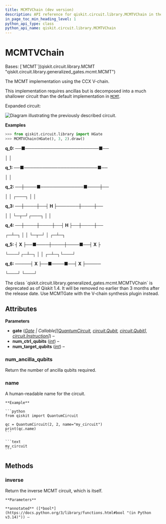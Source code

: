 ```yaml
---
title: MCMTVChain (dev version)
description: API reference for qiskit.circuit.library.MCMTVChain in the dev version of qiskit
in_page_toc_min_heading_level: 1
python_api_type: class
python_api_name: qiskit.circuit.library.MCMTVChain
---
```


# MCMTVChain

<Class id="qiskit.circuit.library.MCMTVChain" isDedicatedPage={true} github="https://github.com/Qiskit/qiskit/tree/main/qiskit/circuit/library/generalized_gates/mcmt.py#L123-L185" signature="qiskit.circuit.library.MCMTVChain(gate, num_ctrl_qubits, num_target_qubits)" modifiers="class">
  Bases: [`MCMT`](qiskit.circuit.library.MCMT "qiskit.circuit.library.generalized_gates.mcmt.MCMT")

  The MCMT implementation using the CCX V-chain.

  This implementation requires ancillas but is decomposed into a much shallower circuit than the default implementation in [`MCMT`](qiskit.circuit.library.MCMT "qiskit.circuit.library.MCMT").

  Expanded circuit:

  ![Diagram illustrating the previously described circuit.](/docs/images/api/qiskit/dev/qiskit-circuit-library-MCMTVChain-1.avif)

  **Examples**

  ```python
  >>> from qiskit.circuit.library import HGate
  >>> MCMTVChain(HGate(), 3, 2).draw()
  ```

  **q\_0: ──■────────────────────────■──**

  │ │

  **q\_1: ──■────────────────────────■──**

  │ │

  **q\_2: ──┼────■──────────────■────┼──**

  │ │ ┌───┐ │ │

  **q\_3: ──┼────┼──┤ H ├───────┼────┼──**

  │ │ └─┬─┘┌───┐ │ │

  **q\_4: ──┼────┼────┼──┤ H ├──┼────┼──**

  ┌─┴─┐ │ │ └─┬─┘ │ ┌─┴─┐

  **q\_5: ┤ X ├──■────┼────┼────■──┤ X ├**

  └───┘┌─┴─┐ │ │ ┌─┴─┐└───┘

  **q\_6: ─────┤ X ├──■────■──┤ X ├─────**

  └───┘ └───┘

  <Admonition title="Deprecated since version 1.4" type="danger">
    The class `qiskit.circuit.library.generalized_gates.mcmt.MCMTVChain` is deprecated as of Qiskit 1.4. It will be removed no earlier than 3 months after the release date. Use MCMTGate with the V-chain synthesis plugin instead.
  </Admonition>

  ## Attributes

  **Parameters**

  *   **gate** ([*Gate*](qiskit.circuit.Gate "qiskit.circuit.Gate") *| Callable\[\[*[*QuantumCircuit*](qiskit.circuit.QuantumCircuit "qiskit.circuit.QuantumCircuit")*,* [*circuit.Qubit*](circuit#qiskit.circuit.Qubit "qiskit.circuit.Qubit")*,* [*circuit.Qubit*](circuit#qiskit.circuit.Qubit "qiskit.circuit.Qubit")*],* [*circuit.Instruction*](qiskit.circuit.Instruction "qiskit.circuit.Instruction")*]*) –
  *   **num\_ctrl\_qubits** ([*int*](https://docs.python.org/3/library/functions.html#int "(in Python v3.14)")) –
  *   **num\_target\_qubits** ([*int*](https://docs.python.org/3/library/functions.html#int "(in Python v3.14)")) –

  ### num\_ancilla\_qubits

  <Attribute id="qiskit.circuit.library.MCMTVChain.num_ancilla_qubits">
    Return the number of ancilla qubits required.
  </Attribute>

  ### name

  <Attribute id="qiskit.circuit.library.MCMTVChain.name" attributeTypeHint="str">
    A human-readable name for the circuit.

    **Example**

    ```python
    from qiskit import QuantumCircuit

    qc = QuantumCircuit(2, 2, name="my_circuit")
    print(qc.name)
    ```

    ```text
    my_circuit
    ```
  </Attribute>

  ## Methods

  ### inverse

  <Function id="qiskit.circuit.library.MCMTVChain.inverse" github="https://github.com/Qiskit/qiskit/tree/main/qiskit/circuit/library/generalized_gates/mcmt.py#L184-L185" signature="inverse(annotated=False)">
    Return the inverse MCMT circuit, which is itself.

    **Parameters**

    **annotated** ([*bool*](https://docs.python.org/3/library/functions.html#bool "(in Python v3.14)")) –
  </Function>
</Class>

